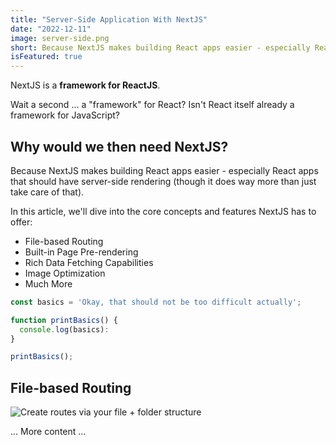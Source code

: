 ```yaml
---
title: "Server-Side Application With NextJS"
date: "2022-12-11"
image: server-side.png
short: Because NextJS makes building React apps easier - especially React apps that should have server-side rendering (though it does way more than just take care of that).
isFeatured: true
---
```


NextJS is a **framework for ReactJS**.

Wait a second ... a "framework" for React? Isn't React itself already a framework for JavaScript?

## Why would we then need NextJS?

Because NextJS makes building React apps easier - especially React apps that should have server-side rendering (though it does way more than just take care of that).

In this article, we'll dive into the core concepts and features NextJS has to offer:

- File-based Routing
- Built-in Page Pre-rendering
- Rich Data Fetching Capabilities
- Image Optimization
- Much More

```js
const basics = 'Okay, that should not be too difficult actually';

function printBasics() {
  console.log(basics):
}

printBasics();
```

## File-based Routing

![Create routes via your file + folder structure](server-side.png)

... More content ...

